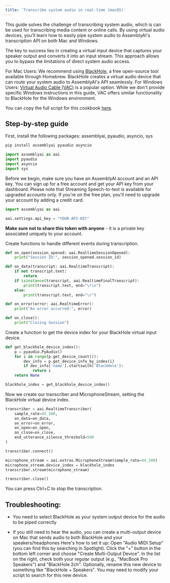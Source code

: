 ```yaml
---
title: 'Transcribe system audio in real-time (macOS)'
---
```



This guide solves the challenge of transcribing system audio, which is can be used for transcribing media content or online calls. By using virtual audio devices, you'll learn how to easily pipe system audio to AssemblyAI's transcription API on both Mac and Windows.

The key to success lies in creating a virtual input device that captures your speaker output and converts it into an input stream. This approach allows you to bypass the limitations of direct system audio access.

For Mac Users: We recommend using [BlackHole](https://github.com/ExistentialAudio/BlackHole), a free open-source tool available through Homebrew. BlackHole creates a virtual audio device that can route your system audio to AssemblyAI's API seamlessly.
For Windows Users: [Virtual Audio Cable (VAC)](https://vac.muzychenko.net/en/) is a popular option. While we don't provide specific Windows instructions in this guide, VAC offers similar functionality to BlackHole for the Windows environment.

You can copy the full script for this cookbook [here](https://gist.github.com/m-ods/54514403e14b59918bf14e84cb3a8939).


## Step-by-step guide


First, install the following packages: assemblyai, pyaudio, asyncio, sys


```bash
pip install assemblyai pyaudio asyncio
```

```python
import assemblyai as aai
import pyaudio
import asyncio
import sys
```

Before we begin, make sure you have an AssemblyAI account and an API key. You can sign up for a free account and get your API key from your dashboard. Please note that Streaming Speech-to-text is available for upgraded accounts only. If you're on the free plan, you'll need to upgrade your account by adding a credit card.


```python
import assemblyai as aai

aai.settings.api_key = "YOUR-API-KEY"
```

**Make sure not to share this token with anyone** - it is a private key associated uniquely to your account.


Create functions to handle different events during transcription.


```python
def on_open(session_opened: aai.RealtimeSessionOpened):
    print("Session ID:", session_opened.session_id)

def on_data(transcript: aai.RealtimeTranscript):
    if not transcript.text:
        return
    if isinstance(transcript, aai.RealtimeFinalTranscript):
        print(transcript.text, end="\r\n")
    else:
        print(transcript.text, end="\r")

def on_error(error: aai.RealtimeError):
    print("An error occurred:", error)

def on_close():
    print("Closing Session")
```

Create a function to get the device index for your BlackHole virtual input device.


```python
def get_blackhole_device_index():
    p = pyaudio.PyAudio()
    for i in range(p.get_device_count()):
        dev_info = p.get_device_info_by_index(i)
        if dev_info['name'].startswith('BlackHole'):
            return i
    return None

blackhole_index = get_blackhole_device_index()
```

Now we create our transcriber and MicrophoneStream, setting the BlackHole virtual device index.


```python
transcriber = aai.RealtimeTranscriber(
    sample_rate=44_100,
    on_data=on_data,
    on_error=on_error,
    on_open=on_open,
    on_close=on_close,
    end_utterance_silence_threshold=500
)

transcriber.connect()

microphone_stream = aai.extras.MicrophoneStream(sample_rate=44_100)
microphone_stream.device_index = blackhole_index
transcriber.stream(microphone_stream)

transcriber.close()
```

You can press Ctrl+C to stop the transcription.


## Troubleshooting:
- You need to select BlackHole as your system output device for the audio to be piped correctly

- If you still need to hear the audio, you can create a multi-output device on Mac that sends audio to both BlackHole and your speakers/headphones
Here's how to set it up:
Open "Audio MIDI Setup" (you can find this by searching in Spotlight).
Click the "+" button in the bottom left corner and choose "Create Multi-Output Device".
In the list on the right, check both your regular output (e.g., "MacBook Pro Speakers") and "BlackHole 2ch".
Optionally, rename this new device to something like "BlackHole + Speakers". You may need to modify your script to search for this new device.


